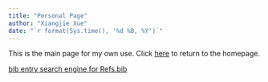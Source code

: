 ```yaml
---
title: "Personal Page"
author: "Xiangjie Xue"
date: "`r format(Sys.time(), '%d %B, %Y')`"
---
```


This is the main page for my own use. Click [here](./index.html) to return to
the homepage.

[bib entry search engine for Refs.bib](./ref.html) 
